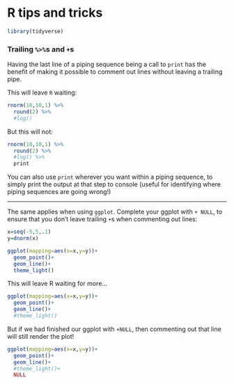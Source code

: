 # R tips and tricks {#r-help}
```r
library(tidyverse)
```

### Trailing `%>%`s and `+`s {-}  

Having the last line of a piping sequence being a call to `print` has the benefit of making it possible to comment out lines without leaving a trailing pipe.  

This will leave `R` waiting: 
```r
rnorm(10,10,1) %>% 
  round(2) %>% 
  #log() 
```

But this will not:
```r
rnorm(10,10,1) %>% 
  round(2) %>% 
  #log() %>%
  print
```

:::yellow
You can also use `print` wherever you want within a piping sequence, to simply print the output at that step to console (useful for identifying where piping sequences are going wrong!)  
:::

---

The same applies when using `ggplot`. Complete your ggplot with `+ NULL`, to ensure that you don't leave trailing `+`s when commenting out lines: 

```r
x=seq(-5,5,.1)
y=dnorm(x)

ggplot(mapping=aes(x=x,y=y))+
  geom_point()+
  geom_line()+
  theme_light()
```

This will leave R waiting for more...
```r
ggplot(mapping=aes(x=x,y=y))+
  geom_point()+
  geom_line()+
  #theme_light()
```

But if we had finished our ggplot with `+NULL`, then commenting out that line will still render the plot!
```r
ggplot(mapping=aes(x=x,y=y))+
  geom_point()+
  geom_line()+
  #theme_light()+
  NULL
```



